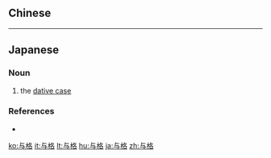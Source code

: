 {{also|與格}}
==Chinese==
{{zh-see|與格}}

----

==Japanese==
{{ja-kanjitab|よ|かく|yomi=on}}

===Noun===
{{ja-noun|よかく|kyu=與格}}
# {{lb|ja|grammar|sort=よかく}} the [[dative case]]

===References===
* {{R:Kojien}}

[[ko:与格]]
[[it:与格]]
[[lt:与格]]
[[hu:与格]]
[[ja:与格]]
[[zh:与格]]
